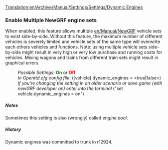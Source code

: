 [[Translation:en/Archive/Manual/Settings/Settings/Dynamic Engines]]


===Enable Multiple NewGRF engine sets===

{{en/Feature|0.7|align="right"|text=(since 0.7.0)}}
When enabled, this feature allows multiple [[en/Manual/NewGRF]] vehicle sets to exist side-by-side. Without this feature, the maximum number of different vehicles is severely limited and vehicle sets of the same type will overwrite each others vehicles and functions. Note: using multiple vehicle sets side-by-side might result in very high or very low purchase and running costs for vehicles. Mixing wagons and trains from different train sets might result in graphical errors. 
:''Possible Settings:'' <span style="color:green">'''On'''</span> or <span style="color:red">'''Off'''</span>
:''In Openttd.cfg config file:'' ([vehicle] dynamic_engines = <true|false>)
:''If you're changing the setting in an older scenario or save game (with newGRF developer on) enter into the terminal'' ("set vehicle.dynamic_engines = on")
{{en/-}}

<noinclude>
=====Notes=====
Sometimes this setting is also (wrongly) called ''engine pool''.

=====History=====
Dynamic engines was committed to trunk in r12924.
</noinclude>